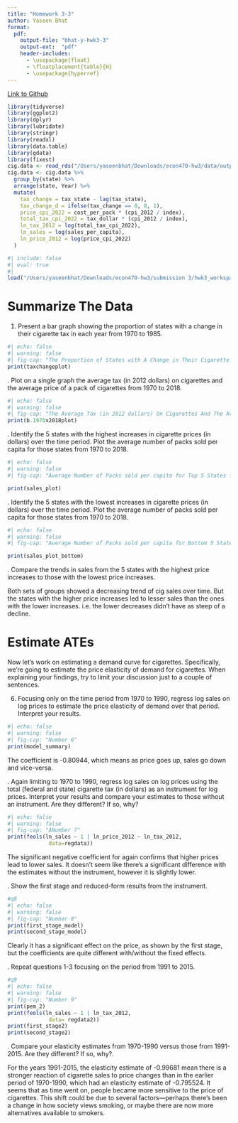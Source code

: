 ```yaml
---
title: "Homework 3-3"
author: Yaseen Bhat
format:
  pdf:
    output-file: "bhat-y-hwk3-3"
    output-ext:  "pdf"
    header-includes:
      - \usepackage{float}
      - \floatplacement{table}{H}
      - \usepackage{hyperref}
---
```


[Link to Github](https://github.com/yaseen-bhat/homework3)

```r
library(tidyverse)
library(ggplot2)
library(dplyr)
library(lubridate)
library(stringr)
library(readxl)
library(data.table)
library(gdata)
library(fixest)
cig.data <- read_rds("/Users/yaseenbhat/Downloads/econ470-hw3/data/output/TaxBurden_Data.rds")
cig.data <- cig.data %>% 
  group_by(state) %>% 
  arrange(state, Year) %>%
  mutate(
    tax_change = tax_state - lag(tax_state),
    tax_change_d = ifelse(tax_change == 0, 0, 1),
    price_cpi_2022 = cost_per_pack * (cpi_2012 / index),
    total_tax_cpi_2022 = tax_dollar * (cpi_2012 / index),
    ln_tax_2012 = log(total_tax_cpi_2022),
    ln_sales = log(sales_per_capita),
    ln_price_2012 = log(price_cpi_2022)
  )
```
```r
#| include: false
#| eval: true
#| 
load("/Users/yaseenbhat/Downloads/econ470-hw3/submission 3/hwk3_workspace.Rdata")
```
\newpage
# Summarize The Data

1. Present a bar graph showing the proportion of states with a change in their cigarette tax in each year from 1970 to 1985.<br>

```r
#| echo: false
#| warning: false
#| fig-cap: "The Proportion of States with A Change in Their Cigarette Tax in Each Year from 1970 to 1985"
print(taxchangeplot)

```

\newpage
2. Plot on a single graph the average tax (in 2012 dollars) on cigarettes and the average price of a pack of cigarettes from 1970 to 2018.<br>

```r
#| echo: false
#| warning: false
#| fig-cap: "The Average Tax (in 2012 dollars) On Cigarettes And The Average Price of A Pack of Cigarettes From 1970 to 2018"
print(b.1970x2018plot)


```

\newpage
3. Identify the 5 states with the highest increases in cigarette prices (in dollars) over the time period. Plot the average number of packs sold per capita for those states from 1970 to 2018.<br>

```r
#| echo: false
#| warning: false
#| fig-cap: "Average Number of Packs sold per capita for Top 5 States from 1970 to 2018"

print(sales_plot)
```

\newpage
4. Identify the 5 states with the lowest increases in cigarette prices (in dollars) over the time period. Plot the average number of packs sold per capita for those states from 1970 to 2018.<br>

```r
#| echo: false
#| warning: false
#| fig-cap: "Average Number of Packs sold per capita for Bottom 5 States from 1970 to 2018"

print(sales_plot_bottom)
```

\newpage
 5. Compare the trends in sales from the 5 states with the highest price increases to those with the lowest price increases.<br>

Both sets of groups showed a decreasing trend of cig sales over time. But the states with the higher price increases led to lesser sales than the ones with the lower increases. i.e. the lower decreases didn't have as steep of a decline. 

\newpage
# Estimate ATEs
Now let’s work on estimating a demand curve for cigarettes. Specifically, we’re going to estimate the price elasticity of demand for cigarettes. When explaining your findings, try to limit your discussion just to a couple of sentences.

6. Focusing only on the time period from 1970 to 1990, regress log sales on log prices to estimate the price elasticity of demand over that period. Interpret your results.<br>

```r
#| echo: false
#| warning: false
#| fig-cap: "Number 6"
print(model_summary)

```

The coefficient is -0.80944, which means as price goes up, sales go down and vice-versa.

\newpage
7. Again limiting to 1970 to 1990, regress log sales on log prices using the total (federal and state) cigarette tax (in dollars) as an instrument for log prices. Interpret your results and compare your estimates to those without an instrument. Are they different? If so, why?

```r
#| echo: false
#| warning: false
#| fig-cap: "ANumber 7"
print(feols(ln_sales ~ 1 | ln_price_2012 ~ ln_tax_2012, 
             data=regdata))

```

The significant negative coefficient for again confirms that higher prices lead to lower sales. It doesn't seem like there's a significant difference with the estimates without the instrument, however it is slightly lower. 

\newpage
8. Show the first stage and reduced-form results from the instrument.<br>

```r
#q8
#| echo: false
#| warning: false
#| fig-cap: "Number 8"
print(first_stage_model)
print(second_stage_model)
```
Clearly it has a significant effect on the price, as shown by the first stage, but the coefficients are quite different with/without the fixed effects. 

\newpage
 9. Repeat questions 1-3 focusing on the period from 1991 to 2015.<br>

```r
#q9
#| echo: false
#| warning: false
#| fig-cap: "Number 9"
print(pem_2)
print(feols(ln_sales ~ 1 | ln_tax_2012, 
             data= regdata2))
print(first_stage2)
print(second_stage2)
```
\newpage
10. Compare your elasticity estimates from 1970-1990 versus those from 1991-2015. Are they different? If so, why?.<br>

For the years 1991-2015, the elasticity estimate of -0.99681 mean there is a stronger reaction of cigarette sales to price changes than in the earlier period of 1970-1990, which had an elasticity estimate of -0.795524. It seems that as time went on, people became more sensitive to the price of cigarettes. This shift could be due to several factors—perhaps there's been a change in how society views smoking, or maybe there are now more alternatives available to smokers.